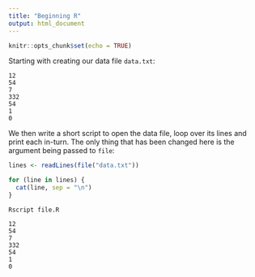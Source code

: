 ```yaml
---
title: "Beginning R"
output: html_document
---
```


```r
knitr::opts_chunk$set(echo = TRUE)
```

Starting with creating our data file `data.txt`:

```
12
54
7
332
54
1
0
```

We then write a short script to open the data file, loop over its 
lines and print each in-turn. The only thing that has been changed 
here is the argument being passed to `file`:

```R
lines <- readLines(file("data.txt"))

for (line in lines) {
  cat(line, sep = "\n")
}
```

```
Rscript file.R

12
54
7
332
54
1
0
```

